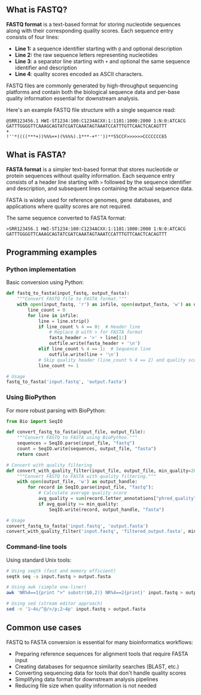 ## What is FASTQ?

**FASTQ format** is a text-based format for storing nucleotide sequences along with their corresponding quality scores. Each sequence entry consists of four lines:

- **Line 1:** a sequence identifier starting with `@` and optional description
- **Line 2:** the raw sequence letters representing nucleotides
- **Line 3**: a separator line starting with `+` and optional the same sequence identifier and description
- **Line 4**: quality scores encoded as ASCII characters.

FASTQ files are commonly generated by high-throughput sequencing platforms and contain both the biological sequence data and per-base quality information essential for downstream analysis.

Here's an example FASTQ file structure with a single sequence read:

```
@SRR123456.1 HWI-ST1234:100:C1234ACXX:1:1101:1000:2000 1:N:0:ATCACG
GATTTGGGGTTCAAAGCAGTATCGATCAAATAGTAAATCCATTTGTTCAACTCACAGTTT
+
!''*((((***+))%%%++)(%%%%).1***-+*''))**55CCF>>>>>>CCCCCCC65
```

## What is FASTA?

**FASTA format** is a simpler text-based format that stores nucleotide or protein sequences without quality information. Each sequence entry consists of a header line starting with `>` followed by the sequence identifier and description, and subsequent lines containing the actual sequence data.

FASTA is widely used for reference genomes, gene databases, and applications where quality scores are not required.

The same sequence converted to FASTA format:

```
>SRR123456.1 HWI-ST1234:100:C1234ACXX:1:1101:1000:2000 1:N:0:ATCACG
GATTTGGGGTTCAAAGCAGTATCGATCAAATAGTAAATCCATTTGTTCAACTCACAGTTT
```

## Programming examples

### Python implementation

Basic conversion using Python:

```python
def fastq_to_fasta(input_fastq, output_fasta):
    """Convert FASTQ file to FASTA format."""
    with open(input_fastq, 'r') as infile, open(output_fasta, 'w') as outfile:
        line_count = 0
        for line in infile:
            line = line.strip()
            if line_count % 4 == 0:  # Header line
                # Replace @ with > for FASTA format
                fasta_header = '>' + line[1:]
                outfile.write(fasta_header + '\n')
            elif line_count % 4 == 1:  # Sequence line
                outfile.write(line + '\n')
            # Skip quality header (line_count % 4 == 2) and quality scores (line_count % 4 == 3)
            line_count += 1

# Usage
fastq_to_fasta('input.fastq', 'output.fasta')
```

### Using BioPython

For more robust parsing with BioPython:

```python
from Bio import SeqIO

def convert_fastq_to_fasta(input_file, output_file):
    """Convert FASTQ to FASTA using BioPython."""
    sequences = SeqIO.parse(input_file, "fastq")
    count = SeqIO.write(sequences, output_file, "fasta")
    return count

# Convert with quality filtering
def convert_with_quality_filter(input_file, output_file, min_quality=20):
    """Convert FASTQ to FASTA with quality filtering."""
    with open(output_file, 'w') as output_handle:
        for record in SeqIO.parse(input_file, "fastq"):
            # Calculate average quality score
            avg_quality = sum(record.letter_annotations["phred_quality"]) / len(record)
            if avg_quality >= min_quality:
                SeqIO.write(record, output_handle, "fasta")

# Usage
convert_fastq_to_fasta('input.fastq', 'output.fasta')
convert_with_quality_filter('input.fastq', 'filtered_output.fasta', min_quality=25)
```

### Command-line tools

Using standard Unix tools:

```bash
# Using seqtk (fast and memory efficient)
seqtk seq -a input.fastq > output.fasta

# Using awk (simple one-liner)
awk 'NR%4==1{print ">" substr($0,2)} NR%4==2{print}' input.fastq > output.fasta

# Using sed (stream editor approach)
sed -n '1~4s/^@/>/p;2~4p' input.fastq > output.fasta
```

## Common use cases

FASTQ to FASTA conversion is essential for many bioinformatics workflows:

- Preparing reference sequences for alignment tools that require FASTA input
- Creating databases for sequence similarity searches (BLAST, etc.)
- Converting sequencing data for tools that don't handle quality scores
- Simplifying data format for downstream analysis pipelines
- Reducing file size when quality information is not needed
